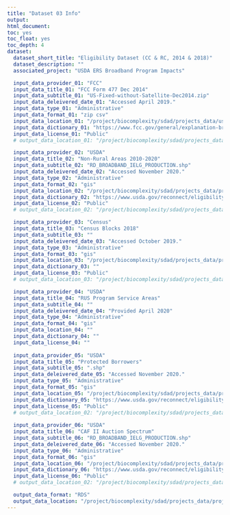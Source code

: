 ```yaml
---
title: "Dataset 03 Info"
output:
html_document:
toc: yes
toc_float: yes
toc_depth: 4
dataset:
  dataset_short_title: "Eligibility Dataset (CC & RC, 2014 & 2018)"
  dataset_description: ""
  associated_project: "USDA ERS Broadband Program Impacts"

  input_data_provider_01: "FCC"
  input_data_title_01: "FCC Form 477 Dec 2014"
  input_data_subtitle_01: "US-Fixed-without-Satellite-Dec2014.zip"
  input_data_deleivered_date_01: "Accessed April 2019."
  input_data_type_01: "Administrative"
  input_data_format_01: "zip csv"
  input_data_location_01: "/project/biocomplexity/sdad/projects_data/usda/bb/original/Corelogic_June_2020_Filesfbd_us_without_satellite_dec2014_v3.csv"
  input_data_dictionary_01: "https://www.fcc.gov/general/explanation-broadband-deployment-data"
  input_data_license_01: "Public"
  # output_data_location_01: "/project/biocomplexity/sdad/projects_data/project_data/usda/rural_broadband/fcc_availability/fcc_2014_block_maxspdelig_threshold_total3.RDS"

  input_data_provider_02: "USDA"
  input_data_title_02: "Non-Rural Areas 2010-2020"
  input_data_subtitle_02: "RD_BROADBAND_IELG_PRODUCTION.shp"
  input_data_deleivered_date_02: "Accessed November 2020."
  input_data_type_02: "Administrative"
  input_data_format_02: "gis"
  input_data_location_02: "/project/biocomplexity/sdad/projects_data/project_data/usda/rural_broadband/RECONNECT_NON_RURAL/RD_BROADBAND_IELG_PRODUCTION.shp"
  input_data_dictionary_02: "https://www.usda.gov/reconnect/eligibility-area-map-datasets"
  input_data_license_02: "Public"
  # output_data_location_02: "/project/biocomplexity/sdad/projects_data/project_data/usda/rural_broadband/RECONNECT_NON_RURAL_working/final_nonruralareas_USDAfile_translatedblocks_df_NOV182020.RDS"

  input_data_provider_03: "Census"
  input_data_title_03: "Census Blocks 2018"
  input_data_subtitle_03: ""
  input_data_deleivered_date_03: "Accessed October 2019."
  input_data_type_03: "Administrative"
  input_data_format_03: "gis"
  input_data_location_03: "/project/biocomplexity/sdad/projects_data/project_data/usda/rural_broadband/RECONNECT_NON_RURAL/RD_BROADBAND_IELG_PRODUCTION.shp"
  input_data_dictionary_03: ""
  input_data_license_03: "Public"
  # output_data_location_03: "/project/biocomplexity/sdad/projects_data/usda/bb/original/censusblocks/blocks_TIGER2018_sf_RDS_USA_SF_wmissing.RDS"

  input_data_provider_04: "USDA"
  input_data_title_04: "RUS Program Service Areas"
  input_data_subtitle_04: ""
  input_data_deleivered_date_04: "Provided April 2020"
  input_data_type_04: "Administrative"
  input_data_format_04: "gis"
  input_data_location_04: ""
  input_data_dictionary_04: ""
  input_data_license_04: ""
  
  input_data_provider_05: "USDA"
  input_data_title_05: "Protected Borrowers"
  input_data_subtitle_05: ".shp"
  input_data_deleivered_date_05: "Accessed November 2020."
  input_data_type_05: "Administrative"
  input_data_format_05: "gis"
  input_data_location_05: "/project/biocomplexity/sdad/projects_data/project_data/usda/rural_broadband/RECONNECT_NON_RURAL/RD_BROADBAND_IELG_PRODUCTION.shp"
  input_data_dictionary_05: "https://www.usda.gov/reconnect/eligibility-area-map-datasets"
  input_data_license_05: "Public"
  # output_data_location_02: "/project/biocomplexity/sdad/projects_data/project_data/usda/rural_broadband/RECONNECT_NON_RURAL_working/final_nonruralareas_USDAfile_translatedblocks_df_NOV182020.RDS"
  
  input_data_provider_06: "USDA"
  input_data_title_06: "CAF II Auction Spectrum"
  input_data_subtitle_06: "RD_BROADBAND_IELG_PRODUCTION.shp"
  input_data_deleivered_date_06: "Accessed November 2020."
  input_data_type_06: "Administrative"
  input_data_format_06: "gis"
  input_data_location_06: "/project/biocomplexity/sdad/projects_data/project_data/usda/rural_broadband/RECONNECT_NON_RURAL/RD_BROADBAND_IELG_PRODUCTION.shp"
  input_data_dictionary_06: "https://www.usda.gov/reconnect/eligibility-area-map-datasets"
  input_data_license_06: "Public"
  # output_data_location_02: "/project/biocomplexity/sdad/projects_data/project_data/usda/rural_broadband/RECONNECT_NON_RURAL_working/final_nonruralareas_USDAfile_translatedblocks_df_NOV182020.RDS"

  output_data_format: "RDS"
  output_data_location: "/project/biocomplexity/sdad/projects_data/project_data/usda/rural_broadband/USA_2014_final_eligibility_sf_14DEC2020v5.RDS"
---
```

